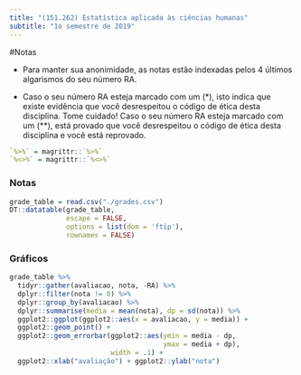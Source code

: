 ```yaml
---
title: "(151.262) Estatística aplicada às ciências humanas"
subtitle: "1o semestre de 2019"
---
```


#Notas

- Para manter sua anonimidade,
as notas estão indexadas pelos 
4 últimos algarismos do seu número RA.

- Caso o seu número RA esteja marcado com um (*),
isto indica que existe evidência que você desrespeitou o
código de ética desta disciplina. Tome cuidado!
Caso o seu número RA esteja marcado com um (**),
está provado que você desrespeitou o 
código de ética desta disciplina e você está reprovado.

```r
`%>%` = magrittr::`%>%`
`%<>%` = magrittr::`%<>%`
```

### Notas
```r
grade_table = read.csv("./grades.csv")
DT::datatable(grade_table,
              escape = FALSE,
              options = list(dom = 'ftip'),
              rownames = FALSE)
```

### Gráficos

```r
grade_table %>% 
  tidyr::gather(avaliacao, nota, -RA) %>%
  dplyr::filter(nota != 0) %>% 
  dplyr::group_by(avaliacao) %>% 
  dplyr::summarise(media = mean(nota), dp = sd(nota)) %>% 
  ggplot2::ggplot(ggplot2::aes(x = avaliacao, y = media)) +
  ggplot2::geom_point() +
  ggplot2::geom_errorbar(ggplot2::aes(ymin = media - dp,
                                      ymax = media + dp),
                         width = .1) +
  ggplot2::xlab("avaliação") + ggplot2::ylab("nota")
```
